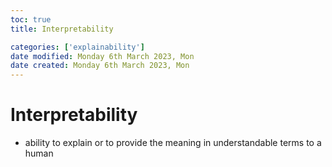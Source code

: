 ```yaml
---
toc: true
title: Interpretability

categories: ['explainability']
date modified: Monday 6th March 2023, Mon
date created: Monday 6th March 2023, Mon
---
```


# Interpretability


- ability to explain or to provide the meaning in understandable terms to a human



